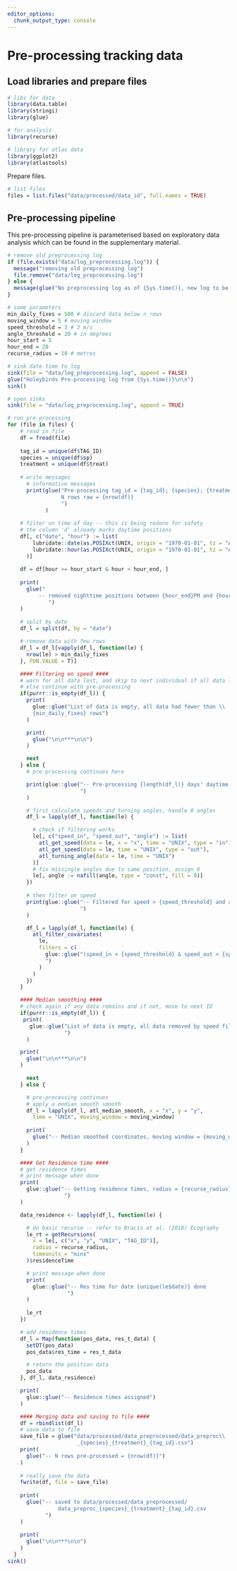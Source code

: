 ```yaml
---
editor_options: 
  chunk_output_type: console
---
```


# Pre-processing tracking data

## Load libraries and prepare files

```r
# libs for data
library(data.table)
library(stringi)
library(glue)

# for analysis
library(recurse)

# library for atlas data
library(ggplot2)
library(atlastools)
```

Prepare files.

```r
# list files
files = list.files("data/processed/data_id", full.names = TRUE)
```

## Pre-processing pipeline

This pre-processing pipeline is parameterised based on exploratory data analysis which can be found in the supplementary material.

```r
# remove old preprocessing log
if (file.exists("data/log_preprocessing.log")) {
  message("removing old preprocessing log")
  file.remove("data/log_preprocessing.log")
} else {
  message(glue("No preprocessing log as of {Sys.time()}, new log to be made"))
}

# some parameters
min_daily_fixes = 500 # discard data below n rows
moving_window = 5 # moving window
speed_threshold = 3 # 3 m/s
angle_threshold = 20 # in degrees
hour_start = 5
hour_end = 20
recurse_radius = 10 # metres

# sink date time to log
sink(file = "data/log_preprocessing.log", append = FALSE)
glue("Holeybirds Pre-processing log from {Sys.time()}\n\n")
sink()

# open sinks
sink(file = "data/log_preprocessing.log", append = TRUE)

# run pre-processing
for (file in files) {
    # read in file
    df = fread(file)
    
    tag_id = unique(df$TAG_ID)
    species = unique(df$sp)
    treatment = unique(df$treat)
    
    # write messages
      # informative messages
      print(glue("Pre-processing tag_id = {tag_id}; {species}; {treatment}
                 N rows raw = {nrow(df)}
                 ")
            )
      
    # filter on time of day -- this is being redone for safety
    # the column 'd' already marks daytime positions
    df[, c("date", "hour") := list(
        lubridate::date(as.POSIXct(UNIX, origin = "1970-01-01", tz = "Asia/Jerusalem")),
        lubridate::hour(as.POSIXct(UNIX, origin = "1970-01-01", tz = "Asia/Jerusalem"))
      )]
    
    df = df[hour >= hour_start & hour < hour_end, ]
    
    print(
      glue("
          -- removed nighttime positions between {hour_end}PM and {hour_start}AM
             ")
    )
    
    # split by date
    df_l = split(df, by = "date")

    # remove data with few rows
    df_l = df_l[vapply(df_l, function(le) { 
      nrow(le) > min_daily_fixes 
    }, FUN.VALUE = T)]

    #### Filtering on speed ####
    # warn for all data lost, and skip to next individual if all data lost
    # else continue with pre-processing
    if(purrr::is_empty(df_l)) {
      print(
        glue::glue("List of data is empty, all data had fewer than \\
        {min_daily_fixes} rows")
      )

      print(
        glue("\n\n***\n\n")
      )

      next
    } else {
      # pre-processing continues here

      print(glue::glue("-- Pre-processing {length(df_l)} days' daytime data separately
                       ")
      )

      # first calculate speeds and turning angles, handle 0 angles
      df_l = lapply(df_l, function(le) {

        # check if filtering works
        le[, c("speed_in", "speed_out", "angle") := list(
          atl_get_speed(data = le, x = "x", time = "UNIX", type = "in"),
          atl_get_speed(data = le, time = "UNIX", type = "out"),
          atl_turning_angle(data = le, time = "UNIX")
        )]
        # fix missingle angles due to same position, assign 0
        le[, angle := nafill(angle, type = "const", fill = 0)]
      })
      
      # then filter on speed
      print(glue::glue("-- Filtered for speed < {speed_threshold} and angle < {angle_threshold}
                       ")
      )

      df_l = lapply(df_l, function(le) {
        atl_filter_covariates(
          le,
          filters = c(
            glue::glue("(speed_in < {speed_threshold} & speed_out < {speed_threshold}) | angle < {angle_threshold}
            ")
          )
        )
      })
    }

    #### Median smoothing ####
    # check again if any data remains and if not, move to next ID
    if(purrr::is_empty(df_l)) {
     print(
       glue::glue("List of data is empty, all data removed by speed filter
                  ")
      )

    print(
      glue("\n\n***\n\n")
    )

      next
    } else {

      # pre-processing continues
      # apply a median smooth smooth
      df_l = lapply(df_l, atl_median_smooth, x = "x", y = "y",
        time = "UNIX", moving_window = moving_window)
      
      print(
        glue("-- Median smoothed coordinates, moving window = {moving_window}")
      )
    }

    #### Get Residence time ####
    # get residence times
    # print message when done
    print(
      glue::glue("-- Getting residence times, radius = {recurse_radius} m
                  ")
    )

    data_residence <- lapply(df_l, function(le) {

      # do basic recurse -- refer to Bracis et al. (2018) Ecography
      le_rt = getRecursions(
        x = le[, c("x", "y", "UNIX", "TAG_ID")],
        radius = recurse_radius,
        timeunits = "mins"
      )$residenceTime

      # print message when done
      print(
        glue::glue("-- Res time for date {unique(le$date)} done
                   ")
      )
      
      le_rt
    })

    # add residence times 
    df_l = Map(function(pos_data, res_t_data) {
      setDT(pos_data)
      pos_data$res_time = res_t_data

      # return the position data
      pos_data
    }, df_l, data_residence)

    print(
      glue::glue("-- Residence times assigned")
    )

    #### Merging data and saving to file ####
    df = rbindlist(df_l)
    # save data to file
    save_file = glue("data/processed/data_preprocessed/data_preproc\\
                      _{species}_{treatment}_{tag_id}.csv")
    print(
      glue("-- N rows pre-processed = {nrow(df)}")
    )
    
    # really save the data
    fwrite(df, file = save_file)
    
    print(
      glue("-- saved to data/processed/data_preprocessed/
                data_preproc_{species}_{treatment}_{tag_id}.csv
            ")
    )
    
    print(
      glue("\n\n***\n\n")
    )
  }
sink()
```


